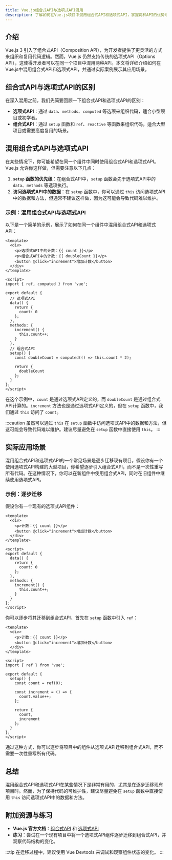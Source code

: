 ```yaml
---
title: Vue.js组合式API与选项式API混用
description: 了解如何在Vue.js项目中混用组合式API和选项式API，掌握两种API的优势与适用场景，并通过实际案例加深理解。
---
```


## 介绍

Vue.js 3 引入了组合式API（Composition API），为开发者提供了更灵活的方式来组织和复用代码逻辑。然而，Vue.js 仍然支持传统的选项式API（Options API），这使得开发者可以在同一个项目中混用两种API。本文将详细介绍如何在Vue.js中混用组合式API和选项式API，并通过实际案例展示其应用场景。

## 组合式API与选项式API的区别

在深入混用之前，我们先简要回顾一下组合式API和选项式API的区别：

- **选项式API**：通过 `data`、`methods`、`computed` 等选项来组织代码，适合小型项目或初学者。
- **组合式API**：通过 `setup` 函数和 `ref`、`reactive` 等函数来组织代码，适合大型项目或需要高度复用的场景。

## 混用组合式API与选项式API

在某些情况下，你可能希望在同一个组件中同时使用组合式API和选项式API。Vue.js 允许你这样做，但需要注意以下几点：

1. **`setup` 函数的优先级**：在组合式API中，`setup` 函数会先于选项式API中的 `data`、`methods` 等选项执行。
2. **访问选项式API中的数据**：在 `setup` 函数中，你可以通过 `this` 访问选项式API中的数据和方法，但通常不建议这样做，因为这可能会导致代码难以维护。

### 示例：混用组合式API与选项式API

以下是一个简单的示例，展示了如何在同一个组件中混用组合式API和选项式API：

```vue
<template>
  <div>
    <p>选项式API中的计数：{{ count }}</p>
    <p>组合式API中的计数：{{ doubleCount }}</p>
    <button @click="increment">增加计数</button>
  </div>
</template>

<script>
import { ref, computed } from 'vue';

export default {
  // 选项式API
  data() {
    return {
      count: 0
    };
  },
  methods: {
    increment() {
      this.count++;
    }
  },
  // 组合式API
  setup() {
    const doubleCount = computed(() => this.count * 2);

    return {
      doubleCount
    };
  }
};
</script>
```

在这个示例中，`count` 是通过选项式API定义的，而 `doubleCount` 是通过组合式API计算的。`increment` 方法也是通过选项式API定义的，但在 `setup` 函数中，我们通过 `this` 访问了 `count`。

:::caution
虽然可以通过 `this` 在 `setup` 函数中访问选项式API中的数据和方法，但这可能会导致代码难以维护。建议尽量避免在 `setup` 函数中直接使用 `this`。
:::

## 实际应用场景

混用组合式API和选项式API的一个常见场景是逐步迁移现有项目。假设你有一个使用选项式API构建的大型项目，你希望逐步引入组合式API，而不是一次性重写所有代码。在这种情况下，你可以在新组件中使用组合式API，同时在旧组件中继续使用选项式API。

### 示例：逐步迁移

假设你有一个现有的选项式API组件：

```vue
<template>
  <div>
    <p>计数：{{ count }}</p>
    <button @click="increment">增加计数</button>
  </div>
</template>

<script>
export default {
  data() {
    return {
      count: 0
    };
  },
  methods: {
    increment() {
      this.count++;
    }
  }
};
</script>
```

你可以逐步将其迁移到组合式API，首先在 `setup` 函数中引入 `ref`：

```vue
<template>
  <div>
    <p>计数：{{ count }}</p>
    <button @click="increment">增加计数</button>
  </div>
</template>

<script>
import { ref } from 'vue';

export default {
  setup() {
    const count = ref(0);

    const increment = () => {
      count.value++;
    };

    return {
      count,
      increment
    };
  }
};
</script>
```

通过这种方式，你可以逐步将项目中的组件从选项式API迁移到组合式API，而不需要一次性重写所有代码。

## 总结

混用组合式API和选项式API在某些情况下是非常有用的，尤其是在逐步迁移现有项目时。然而，为了保持代码的可维护性，建议尽量避免在 `setup` 函数中直接使用 `this` 访问选项式API中的数据和方法。

## 附加资源与练习

- **Vue.js 官方文档**：[组合式API](https://v3.vuejs.org/guide/composition-api-introduction.html) 和 [选项式API](https://v3.vuejs.org/guide/instance.html)
- **练习**：尝试在一个现有项目中将一个选项式API组件逐步迁移到组合式API，并观察代码结构的变化。

:::tip
在迁移过程中，建议使用 Vue Devtools 来调试和观察组件状态的变化。
:::